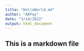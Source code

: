 ```yaml
---
title: "HelloWorld.md"
author: "AKFay"
date: "3/14/2022"
output: html_document
---
```


## This is a markdown file